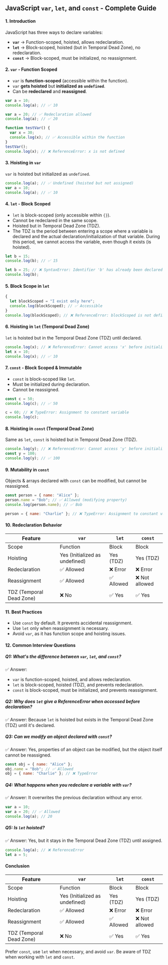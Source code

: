 ## JavaScript `var`, `let`, and `const` - Complete Guide

#### 1. **Introduction**

JavaScript has three ways to declare variables:

- **`var`** → Function-scoped, hoisted, allows redeclaration.
- **`let`** → Block-scoped, hoisted (but in Temporal Dead Zone), no redeclaration.
- **`const`** → Block-scoped, must be initialized, no reassignment.

#### 2. **`var` - Function Scoped**

- `var` is **function-scoped** (accessible within the function).
- `var` **gets hoisted** but **initialized as `undefined`**.
- Can be **redeclared** and **reassigned**.

```javascript
var a = 10;
console.log(a); // ✅ 10

var a = 20; // ✅ Redeclaration allowed
console.log(a); // ✅ 20

function testVar() {
  var x = 30;
  console.log(x); // ✅ Accessible within the function
}
testVar();
console.log(x); // ❌ ReferenceError: x is not defined
```

#### 3. **Hoisting in `var`**

`var` is hoisted but initialized as `undefined`.

```javascript
console.log(a); // ✅ Undefined (hoisted but not assigned)
var a = 10;
console.log(a); // ✅ 10
```

#### 4. **`let` - Block Scoped**

- `let` is block-scoped (only accessible within `{}`).
- Cannot be redeclared in the same scope.
- Hoisted but in Temporal Dead Zone (TDZ).
- The TDZ is the period between entering a scope where a variable is declared and the actual declaration/initialization of that variable.
  During this period, we cannot access the variable, even though it exists (is hoisted).

```javascript
let b = 15;
console.log(b); // ✅ 15

let b = 25; // ❌ SyntaxError: Identifier 'b' has already been declared
console.log(b);
```

#### 5. **Block Scope in `let`**

```javascript
{
  let blockScoped = "I exist only here";
  console.log(blockScoped); // ✅ Accessible
}
console.log(blockScoped); // ❌ ReferenceError: blockScoped is not defined
```

#### 6. **Hoisting in `let` (Temporal Dead Zone)**

`let` is hoisted but in the Temporal Dead Zone (TDZ) until declared.

```javascript
console.log(x); // ❌ ReferenceError: Cannot access 'x' before initialization
let x = 10;
console.log(x); // ✅ 10
```

#### 7. **`const` - Block Scoped & Immutable**

- `const` is block-scoped like `let`.
- Must be initialized during declaration.
- Cannot be reassigned.

```javascript
const c = 50;
console.log(c); // ✅ 50

c = 60; // ❌ TypeError: Assignment to constant variable
console.log(c);
```

#### 8. **Hoisting in `const` (Temporal Dead Zone)**

Same as `let`, `const` is hoisted but in Temporal Dead Zone (TDZ).

```javascript
console.log(y); // ❌ ReferenceError: Cannot access 'y' before initialization
const y = 100;
console.log(y); // ✅ 100
```

#### 9. **Mutability in `const`**

Objects & arrays declared with `const` can be modified, but cannot be reassigned.

```javascript
const person = { name: "Alice" };
person.name = "Bob"; // ✅ Allowed (modifying property)
console.log(person.name); // ✅ Bob

person = { name: "Charlie" }; // ❌ TypeError: Assignment to constant variable
```

#### 10. **Redeclaration Behavior**

| Feature                  | `var`                          | `let`      | `const`        |
| ------------------------ | ------------------------------ | ---------- | -------------- |
| Scope                    | Function                       | Block      | Block          |
| Hoisting                 | Yes (Initialized as undefined) | Yes (TDZ)  | Yes (TDZ)      |
| Redeclaration            | ✅ Allowed                     | ❌ Error   | ❌ Error       |
| Reassignment             | ✅ Allowed                     | ✅ Allowed | ❌ Not allowed |
| TDZ (Temporal Dead Zone) | ❌ No                          | ✅ Yes     | ✅ Yes         |

#### 11. **Best Practices**

- Use `const` by default. It prevents accidental reassignment.
- Use `let` only when reassignment is necessary.
- Avoid `var`, as it has function scope and hoisting issues.

#### 12. **Common Interview Questions**

##### Q1: What's the difference between `var`, `let`, and `const`?

✅ Answer:

- `var` is function-scoped, hoisted, and allows redeclaration.
- `let` is block-scoped, hoisted (TDZ), and prevents redeclaration.
- `const` is block-scoped, must be initialized, and prevents reassignment.

##### Q2: Why does `let` give a ReferenceError when accessed before declaration?

✅ Answer: Because `let` is hoisted but exists in the Temporal Dead Zone (TDZ) until it's declared.

##### Q3: Can we modify an object declared with `const`?

✅ Answer: Yes, properties of an object can be modified, but the object itself cannot be reassigned.

```javascript
const obj = { name: "Alice" };
obj.name = "Bob"; // ✅ Allowed
obj = { name: "Charlie" }; // ❌ TypeError
```

##### Q4: What happens when you redeclare a variable with `var`?

✅ Answer: It overwrites the previous declaration without any error.

```javascript
var a = 10;
var a = 20; // ✅ Allowed
console.log(a); // 20
```

##### Q5: Is `let` hoisted?

✅ Answer: Yes, but it stays in the Temporal Dead Zone (TDZ) until assigned.

```javascript
console.log(a); // ❌ ReferenceError
let a = 5;
```

#### Conclusion

| Feature                  | `var`                          | `let`      | `const`        |
| ------------------------ | ------------------------------ | ---------- | -------------- |
| Scope                    | Function                       | Block      | Block          |
| Hoisting                 | Yes (Initialized as undefined) | Yes (TDZ)  | Yes (TDZ)      |
| Redeclaration            | ✅ Allowed                     | ❌ Error   | ❌ Error       |
| Reassignment             | ✅ Allowed                     | ✅ Allowed | ❌ Not allowed |
| TDZ (Temporal Dead Zone) | ❌ No                          | ✅ Yes     | ✅ Yes         |

Prefer `const`, use `let` when necessary, and avoid `var`. Be aware of TDZ when working with `let` and `const`.
